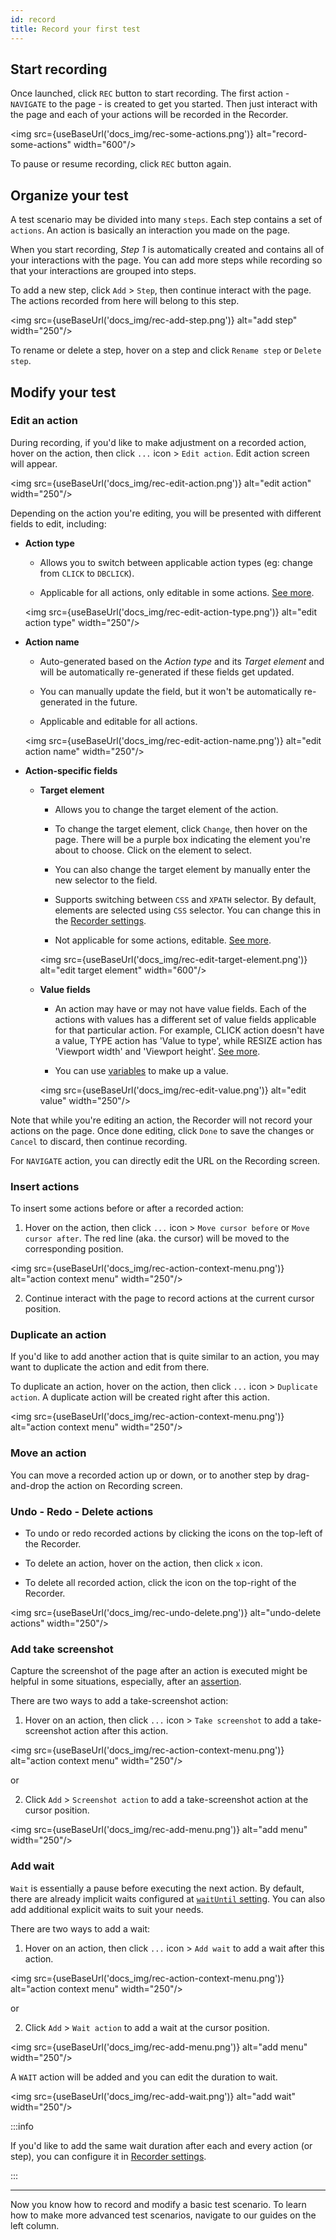 ```yaml
---
id: record
title: Record your first test
---
```


## Start recording

Once launched, click `REC` button to start recording. The first action - `NAVIGATE` to the page - is created to get you started. Then just interact with the page and each of your actions will be recorded in the Recorder.

<img src={useBaseUrl('docs_img/rec-some-actions.png')} alt="record-some-actions" width="600"/>

To pause or resume recording, click `REC` button again.

## Organize your test

A test scenario may be divided into many `steps`. Each step contains a set of `actions`. An action is basically an interaction you made on the page.

When you start recording, *Step 1* is automatically created and contains all of your interactions with the page. You can add more steps while recording so that your interactions are grouped into steps.

To add a new step, click `Add` > `Step`, then continue interact with the page. The actions recorded from here will belong to this step.

<img src={useBaseUrl('docs_img/rec-add-step.png')} alt="add step" width="250"/>

To rename or delete a step, hover on a step and click `Rename step` or `Delete step`.

## Modify your test

### Edit an action

During recording, if you'd like to make adjustment on a recorded action, hover on the action, then click `...` icon > `Edit action`. Edit action screen will appear.

<img src={useBaseUrl('docs_img/rec-edit-action.png')} alt="edit action" width="250"/>

Depending on the action you're editing, you will be presented with different fields to edit, including:

* **Action type**

  * Allows you to switch between applicable action types (eg: change from `CLICK` to `DBCLICK`).

  * Applicable for all actions, only editable in some actions. [See more][actions].

  <img src={useBaseUrl('docs_img/rec-edit-action-type.png')} alt="edit action type" width="250"/>

* **Action name**

  * Auto-generated based on the *Action type* and its *Target element* and will be automatically re-generated if these fields get updated.

  * You can manually update the field, but it won't be automatically re-generated in the future.

  * Applicable and editable for all actions.

  <img src={useBaseUrl('docs_img/rec-edit-action-name.png')} alt="edit action name" width="250"/>

* **Action-specific fields**

  * **Target element**

    * Allows you to change the target element of the action.
    * To change the target element, click `Change`, then hover on the page. There will be a purple box indicating the element you're about to choose. Click on the element to select.
    * You can also change the target element by manually enter the new selector to the field.

    * Supports switching between `CSS` and `XPATH` selector. By default, elements are selected using `CSS` selector. You can change this in the [Recorder settings][recorder-settings-xpath].

    * Not applicable for some actions, editable. [See more][actions].

    <img src={useBaseUrl('docs_img/rec-edit-target-element.png')} alt="edit target element" width="600"/>

  * **Value fields** 
    * An action may have or may not have value fields. Each of the actions with values has a different set of value fields applicable for that particular action. For example, CLICK action doesn't have a value, TYPE action has 'Value to type', while RESIZE action has 'Viewport width' and 'Viewport height'. [See more][actions].

    * You can use [variables][variables] to make up a value.

    <img src={useBaseUrl('docs_img/rec-edit-value.png')} alt="edit value" width="250"/>

Note that while you're editing an action, the Recorder will not record your actions on the page. Once done editing, click `Done` to save the changes or `Cancel` to discard, then continue recording.

For `NAVIGATE` action, you can directly edit the URL on the Recording screen.

### Insert actions

To insert some actions before or after a recorded action:

1. Hover on the action, then click `...` icon > `Move cursor before` or `Move cursor after`. The red line (aka. the cursor) will be moved to the corresponding position.

 <img src={useBaseUrl('docs_img/rec-action-context-menu.png')} alt="action context menu" width="250"/>

2. Continue interact with the page to record actions at the current cursor position.

### Duplicate an action

If you'd like to add another action that is quite similar to an action, you may want to duplicate the action and edit from there.

To duplicate an action, hover on the action, then click `...` icon > `Duplicate action`. A duplicate action will be created right after this action.

 <img src={useBaseUrl('docs_img/rec-action-context-menu.png')} alt="action context menu" width="250"/>

### Move an action

You can move a recorded action up or down, or to another step by drag-and-drop the action on Recording screen.

### Undo - Redo - Delete actions

* To undo or redo recorded actions by clicking the icons on the top-left of the Recorder.

* To delete an action, hover on the action, then click `x` icon.

* To delete all recorded action, click the icon on the top-right of the Recorder.

<img src={useBaseUrl('docs_img/rec-undo-delete.png')} alt="undo-delete actions" width="250"/>

### Add take screenshot

Capture the screenshot of the page after an action is executed might be helpful in some situations, especially, after an [assertion][assert].

There are two ways to add a take-screenshot action:

1. Hover on an action, then click `...` icon > `Take screenshot` to add a take-screenshot action after this action.

 <img src={useBaseUrl('docs_img/rec-action-context-menu.png')} alt="action context menu" width="250"/>

or

2. Click `Add` > `Screenshot action` to add a take-screenshot action at the cursor position.

 <img src={useBaseUrl('docs_img/rec-add-menu.png')} alt="add menu" width="250"/>

### Add wait

`Wait` is essentially a pause before executing the next action. By default, there are already implicit waits configured at [`waitUntil` setting][test-settings]. You can also add additional explicit waits to suit your needs.

There are two ways to add a wait:

1. Hover on an action, then click `...` icon > `Add wait` to add a wait after this action.

 <img src={useBaseUrl('docs_img/rec-action-context-menu.png')} alt="action context menu" width="250"/>

or

2. Click `Add` > `Wait action` to add a wait at the cursor position.

 <img src={useBaseUrl('docs_img/rec-add-menu.png')} alt="add menu" width="250"/>

A `WAIT` action will be added and you can edit the duration to wait.

<img src={useBaseUrl('docs_img/rec-add-wait.png')} alt="add wait" width="250"/>

:::info

If you'd like to add the same wait duration after each and every action (or step), you can configure it in [Recorder settings][recorder-settings-auto-add-wait].

:::

---

Now you know how to record and modify a basic test scenario. To learn how to make more advanced test scenarios, navigate to our guides on the left column.

[variables]: ./variables#use-variables
[actions]: ./actions
[recorder-settings-xpath]: ./settings#use-xpath-selector-by-default
[test-settings]: ./settings#test-settings
[assert]: ./assert
[recorder-settings-auto-add-wait]: ./settings#auto-add-wait-after-each-action